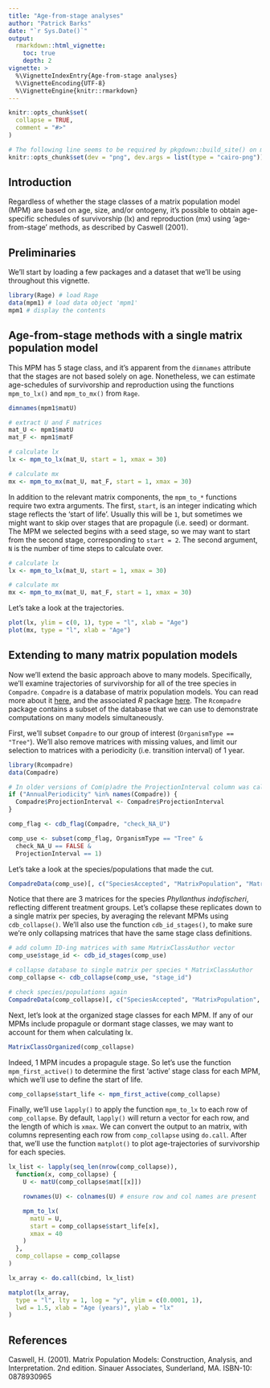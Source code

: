 ```yaml
---
title: "Age-from-stage analyses"
author: "Patrick Barks"
date: "`r Sys.Date()`"
output:
  rmarkdown::html_vignette:
    toc: true
    depth: 2
vignette: >
  %\VignetteIndexEntry{Age-from-stage analyses}
  %\VignetteEncoding{UTF-8}
  %\VignetteEngine{knitr::rmarkdown}
---
```


```r
knitr::opts_chunk$set(
  collapse = TRUE,
  comment = "#>"
)
```

```r
# The following line seems to be required by pkgdown::build_site() on my machine, but causes build to break with R-CMD-CHECK on GH
knitr::opts_chunk$set(dev = "png", dev.args = list(type = "cairo-png"))
```

## Introduction

Regardless of whether the stage classes of a matrix population model (MPM) are based on age, size, and/or ontogeny, it's possible to obtain age-specific schedules of survivorship (lx) and reproduction (mx) using 'age-from-stage' methods, as described by Caswell (2001).

## Preliminaries

We'll start by loading a few packages and a dataset that we'll be using throughout this vignette. 

```r
library(Rage) # load Rage
data(mpm1) # load data object 'mpm1'
mpm1 # display the contents
```

## Age-from-stage methods with a single matrix population model

This MPM has 5 stage class, and it's apparent from the `dimnames` attribute that the stages are not based solely on age. Nonetheless, we can estimate age-schedules of survivorship and reproduction using the functions `mpm_to_lx()` and `mpm_to_mx()` from `Rage`.

```r
dimnames(mpm1$matU)

# extract U and F matrices
mat_U <- mpm1$matU
mat_F <- mpm1$matF

# calculate lx
lx <- mpm_to_lx(mat_U, start = 1, xmax = 30)

# calculate mx
mx <- mpm_to_mx(mat_U, mat_F, start = 1, xmax = 30)
```

In addition to the relevant matrix components, the `mpm_to_*` functions require two extra arguments. The first, `start`, is an integer indicating which stage reflects the 'start of life'. Usually this will be `1`, but sometimes we might want to skip over stages that are propagule (i.e. seed) or dormant. The MPM we selected begins with a seed stage, so we may want to start from the second stage, corresponding to `start = 2`. The second argument, `N` is the number of time steps to calculate over.

```r
# calculate lx
lx <- mpm_to_lx(mat_U, start = 1, xmax = 30)

# calculate mx
mx <- mpm_to_mx(mat_U, mat_F, start = 1, xmax = 30)
```

Let's take a look at the trajectories.

```r
plot(lx, ylim = c(0, 1), type = "l", xlab = "Age")
plot(mx, type = "l", xlab = "Age")
```

## Extending to many matrix population models

Now we'll extend the basic approach above to many models. Specifically, we'll examine trajectories of survivorship for all of the tree species in `Compadre`. `Compadre` is a database of matrix population models. You can read more about it [here](https://compadre-db.org/), and the associated _R_ package [here](https://jonesor.github.io/Rcompadre/). The `Rcompadre` package contains a subset of the database that we can use to demonstrate computations on many models simultaneously.

First, we'll subset `Compadre` to our group of interest (`OrganismType == "Tree"`). We'll also remove matrices with missing values, and limit our selection to matrices with a periodicity (i.e. transition interval) of 1 year.

```r
library(Rcompadre)
data(Compadre)

# In older versions of Com(p)adre the ProjectionInterval column was called AnnualPeriodicity.
if ("AnnualPeriodicity" %in% names(Compadre)) {
  Compadre$ProjectionInterval <- Compadre$ProjectionInterval
}

comp_flag <- cdb_flag(Compadre, "check_NA_U")

comp_use <- subset(comp_flag, OrganismType == "Tree" &
  check_NA_U == FALSE &
  ProjectionInterval == 1)
```

Let's take a look at the species/populations that made the cut.

```r
CompadreData(comp_use)[, c("SpeciesAccepted", "MatrixPopulation", "MatrixTreatment")]
```

Notice that there are 3 matrices for the species _Phyllanthus indofischeri_, reflecting different treatment groups. Let's collapse these replicates down to a single matrix per species, by averaging the relevant MPMs using `cdb_collapse()`. We'll also use the function `cdb_id_stages()`, to make sure we're only collapsing matrices that have the same stage class definitions.

```r
# add column ID-ing matrices with same MatrixClassAuthor vector
comp_use$stage_id <- cdb_id_stages(comp_use)

# collapse database to single matrix per species * MatrixClassAuthor
comp_collapse <- cdb_collapse(comp_use, "stage_id")

# check species/populations again
CompadreData(comp_collapse)[, c("SpeciesAccepted", "MatrixPopulation", "MatrixTreatment")]
```

Next, let's look at the organized stage classes for each MPM. If any of our MPMs include propagule or dormant stage classes, we may want to account for them when calculating lx.

```r
MatrixClassOrganized(comp_collapse)
```

Indeed, 1 MPM incudes a propagule stage. So let's use the function `mpm_first_active()` to determine the first 'active' stage class for each MPM, which we'll use to define the start of life.

```r
comp_collapse$start_life <- mpm_first_active(comp_collapse)
```

Finally, we'll use `lapply()` to apply the function `mpm_to_lx` to each row of `comp_collapse`. By default, `lapply()` will return a vector for each row, and the length of which is `xmax`. We can convert the output to an matrix, with columns representing each row from `comp_collapse` using `do.call`. After that, we'll use the function `matplot()` to plot age-trajectories of survivorship for each species.

```r

lx_list <- lapply(seq_len(nrow(comp_collapse)),
  function(x, comp_collapse) {
    U <- matU(comp_collapse$mat[[x]])

    rownames(U) <- colnames(U) # ensure row and col names are present

    mpm_to_lx(
      matU = U,
      start = comp_collapse$start_life[x],
      xmax = 40
    )
  },
  comp_collapse = comp_collapse
)

lx_array <- do.call(cbind, lx_list)

matplot(lx_array,
  type = "l", lty = 1, log = "y", ylim = c(0.0001, 1),
  lwd = 1.5, xlab = "Age (years)", ylab = "lx"
)
```

## References

Caswell, H. (2001). Matrix Population Models: Construction, Analysis, and Interpretation. 2nd edition. Sinauer Associates, Sunderland, MA. ISBN-10: 0878930965
